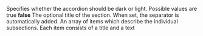 
<Meta
  title="AccordionSection"
  subtitle="The Accordion Section consists of subsections which open and close when clicked on."
/>
<PropsTable>
  <PropsTableRow value="dark" optional>
    Specifies whether the accordion should be dark or light. Possible values are
    <span class="code">true</span>
    <span class="code"><strong>false</strong></span>
  </PropsTableRow>
  <PropsTableRow value="title" optional>
    The optional title of the section. When set, the separator is automatically added.
  </PropsTableRow>
  <PropsTableRow value="items" required>
    An array of items which describe the individual subsections. Each item consists of a 
    <span class="code">title</span> and a
    <span class="code">text</span>
  </PropsTableRow>
</PropsTable>
<ExampleLoader example="Sections/AccordionSection.tsx" />
